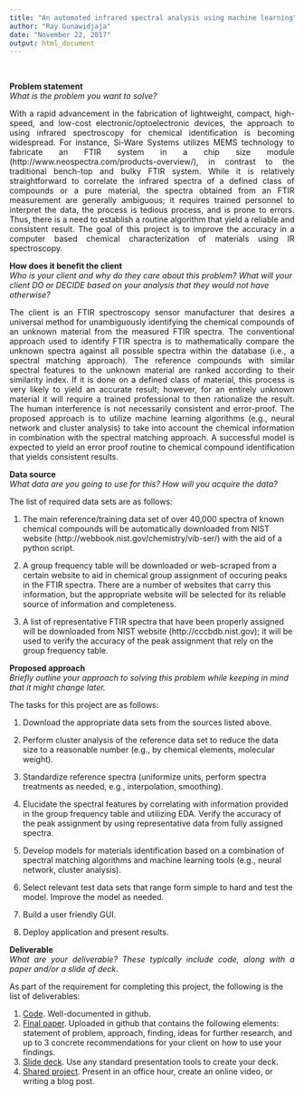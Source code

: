 ```yaml
---
title: "An automated infrared spectral analysis using machine learning"
author: "Ray Gunawidjaja"
date: "November 22, 2017"
output: html_document
---
```

</br>

<b>Problem statement</b></br>
<i>What is the problem you want to solve?</i>

<p align="justify">
With a rapid advancement in the fabrication of lightweight, compact, high-speed, and low-cost electronic/optoelectronic devices, the approach to using infrared spectroscopy for chemical identification is becoming widespread. For instance, Si-Ware Systems utilizes MEMS technology to fabricate an FTIR system in a chip size module (http://www.neospectra.com/products-overview/), in contrast to the traditional bench-top and bulky FTIR system. While it is relatively straightforward to correlate the infrared spectra of a defined class of compounds or a pure material, the spectra obtained from an FTIR measurement are generally ambiguous; it requires trained personnel to interpret the data, the process is tedious process, and is prone to errors. Thus, there is a need to establish a routine algorithm that yield a reliable and consistent result. The goal of this project is to improve the accuracy in a computer based chemical characterization of materials using IR spectroscopy.
</p>

<b>How does it benefit the client</b></br>
<i>Who is your client and why do they care about this problem? What will your client DO or DECIDE based on your analysis that they would not have otherwise?</i>

<p align="justify">
The client is an FTIR spectroscopy sensor manufacturer that desires a universal method for unambiguously identifying the chemical compounds of an unknown material from the measured FTIR spectra. The conventional approach used to identify FTIR spectra is to mathematically compare the unknown spectra against all possible spectra within the database (i.e., a spectral matching approach). The reference compounds with similar spectral features to the unknown material are ranked according to their similarity index. If it is done on a defined class of material, this process is very likely to yield an accurate result; however, for an entirely unknown material it will require a trained professional to then rationalize the result. The human interference is not necessarily consistent and error-proof. The proposed approach is to utilize machine learning algorithms (e.g., neural network and cluster analysis) to take into account the chemical information in combination with the spectral matching approach. A successful model is expected to yield an error proof routine to chemical compound identification that yields consistent results. 
</p>

<b>Data source</b></br>
<i>What data are you going to use for this? How will you acquire the data?</i>

The list of required data sets are as follows:</br>
<p align="justify">
1. The main reference/training data set of over 40,000 spectra of known chemical compounds will be automatically downloaded from NIST website (http://webbook.nist.gov/chemistry/vib-ser/) with the aid of a python script.
</p>
<p align="justify">
2. A group frequency table will be downloaded or web-scraped from a certain website to aid in chemical group assignment of occuring peaks in the FTIR spectra. There are a number of websites that carry this information, but the appropriate website will be selected for its reliable source of information and completeness.
</p>
<p align="justify">
3. A list of representative FTIR spectra that have been properly assigned will be downloaded from NIST website (http://cccbdb.nist.gov); it will be used to verify the accuracy of the peak assignment that rely on the group frequency table.  
</p>
<p align="justify">
  
<b>Proposed approach</b></br>
<i>Briefly outline your approach to solving this problem while keeping in mind that it might change later.</i>

The tasks for this project are as follows:</br>
<p align="justify">
1. Download the appropriate data sets from the sources listed above.
</p>
<p align="justify">
2. Perform cluster analysis of the reference data set to reduce the data size to a reasonable number (e.g., by chemical elements, molecular weight).
</p>
<p align="justify">
3. Standardize reference spectra (uniformize units, perform spectra treatments as needed, e.g., interpolation, smoothing).
</p>
<p align="justify">
4. Elucidate the spectral features by correlating with information provided in the group frequency table and utilizing EDA. Verify the accuracy of the peak assignment by using representative data from fully assigned spectra. 
</p>
<p align="justify">
5. Develop models for materials identification based on a combination of spectral matching algorithms and machine learning tools (e.g., neural network, cluster analysis).
</p>
<p align="justify">
6. Select relevant test data sets that range form simple to hard and test the model. Improve the model as needed.
</p>
<p align="justify">
7. Build a user friendly GUI.
</p>
<p align="justify">
8. Deploy application and present results.
</p>
<p align="justify">

<b>Deliverable</b></br>
<i>What are your deliverable? These typically include code, along with a paper and/or a slide of deck.</i>
<p align="justify">
As part of the requirement for completing this project, the following is the list of deliverables: 

1. <u>Code</u>. Well-documented in github.
2. <u>Final paper</u>. Uploaded in github that contains the following elements: statement of problem, approach, finding, ideas for further research, and up to 3 concrete recommendations for your client on how to use your findings. 
3. <u>Slide deck</u>. Use any standard presentation tools to create your deck. 
4. <u>Shared project</u>. Present in an office hour, create an online video, or writing a blog post.
</p>
